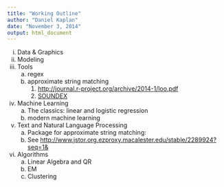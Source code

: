 ```yaml
---
title: "Working Outline"
author: "Daniel Kaplan"
date: "November 3, 2014"
output: html_document
---
```


i. Data & Graphics
#. Modeling
#. Tools
    a. regex
    #. approximate string matching
        #. <http://journal.r-project.org/archive/2014-1/loo.pdf>
        #. [SOUNDEX](http://en.wikipedia.org/wiki/Soundex)
#. Machine Learning
    a. The classics: linear and logistic regression
    #. modern machine learning
#. Text and Natural Language Processing
    a. Package for approximate string matching: 
    #. See <http://www.jstor.org.ezproxy.macalester.edu/stable/2289924?seq=1&>
#. Algorithms
    a. Linear Algebra and QR
    #. EM
    #. Clustering
